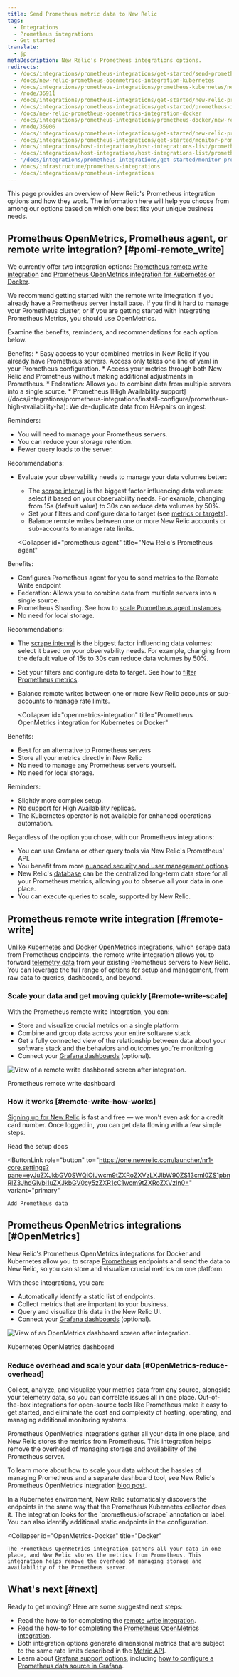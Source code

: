 ```yaml
---
title: Send Prometheus metric data to New Relic
tags:
  - Integrations
  - Prometheus integrations
  - Get started
translate:
  - jp
metaDescription: New Relic's Prometheus integrations options.
redirects:
  - /docs/integrations/prometheus-integrations/get-started/send-prometheus-metric-data-new-relic
  - /docs/new-relic-prometheus-openmetrics-integration-kubernetes
  - /docs/integrations/prometheus-integrations/prometheus-kubernetes/new-relic-prometheus-openmetrics-integration-kubernetes
  - /node/36911
  - /docs/integrations/prometheus-integrations/get-started/new-relic-prometheus-openmetrics-integration-kubernetes
  - /docs/integrations/prometheus-integrations/get-started/prometheus-integrations-how-choose
  - /docs/new-relic-prometheus-openmetrics-integration-docker
  - /docs/integrations/prometheus-integrations/prometheus-docker/new-relic-prometheus-openmetrics-integration-docker
  - /node/36906
  - /docs/integrations/prometheus-integrations/get-started/new-relic-prometheus-openmetrics-integration-docker
  - /docs/integrations/prometheus-integrations/get-started/monitor-prometheus-new-relic
  - /docs/integrations/host-integrations/host-integrations-list/prometheus-openmetrics-integration-docker
  - /docs/integrations/host-integrations/host-integrations-list/prometheus-openmetrics-integration-kubernetes
  - '/docs/integrations/prometheus-integrations/get-started/monitor-prometheus-new-relic,'
  - /docs/infrastructure/prometheus-integrations
  - /docs/integrations/prometheus-integrations
---
```




This page provides an overview of New Relic's Prometheus integration options and how they work. The information here will help you choose from among our options based on which one best fits your unique business needs.

## Prometheus OpenMetrics, Prometheus agent, or remote write integration? [#pomi-remote_write]

We currently offer two integration options: [Prometheus remote write integration](#remote-write) and [Prometheus OpenMetrics integration for Kubernetes or Docker](#OpenMetrics).

We recommend getting started with the remote write integration if you already have a Prometheus server install base. If you find it hard to manage your Prometheus cluster, or if you are getting started with integrating Prometheus Metrics, you should use OpenMetrics.

Examine the benefits, reminders, and recommendations for each option below.

<CollapserGroup>
  <Collapser
    id="remote-write-integration"
    title="Prometheus remote write integration"
  >
Benefits:
* Easy access to your combined metrics in New Relic if you already have Prometheus servers. Access only takes one line of yaml in your Prometheus configuration.
* Access your metrics through both New Relic and Prometheus without making additional adjustments in Prometheus.
* Federation: Allows you to combine data from multiple servers into a single source.
* Prometheus [High Availability support](/docs/integrations/prometheus-integrations/install-configure/prometheus-high-availability-ha): We de-duplicate data from HA-pairs on ingest.

Reminders:
* You will need to manage your Prometheus servers.
* You can reduce your storage retention.
* Fewer query loads to the server.

Recommendations:
* Evaluate your observability needs to manage your data volumes better:
    * The [scrape interval](https://prometheus.io/docs/prometheus/latest/configuration/configuration/#scrape_config) is the biggest factor influencing data volumes: select it based on your observability needs. For example, changing from 15s (default value) to 30s can reduce data volumes by 50%.
    * Set your filters and configure data to target (see [metrics or targets](https://prometheus.io/docs/prometheus/latest/configuration/configuration/#relabel_action)).
    * Balance remote writes between one or more New Relic accounts or sub-accounts to manage rate limits.
  </Collapser>

  <Collapser
    id="prometheus-agent"
    title="New Relic's Prometheus agent"
  >
Benefits:

* Configures Prometheus agent for you to send metrics to the Remote Write endpoint
* Federation: Allows you to combine data from multiple servers into a single source.
* Prometheus Sharding. See how to [scale Prometheus agent instances](/docs/infrastructure/prometheus-integrations/install-configure-prometheus-agent/scale-prometheus-instances).
* No need for local storage.

Recommendations:
* The [scrape interval](/docs/infrastructure/prometheus-integrations/install-configure-prometheus-agent/setup-prometheus-agent#target-scrape-interval#target_scrape_interval) is the biggest factor influencing data volumes: select it based on your observability needs. For example, changing from the default value of 15s to 30s can reduce data volumes by 50%.
* Set your filters and configure data to target. See how to [filter Prometheus metrics](/docs/infrastructure/prometheus-integrations/install-configure-prometheus-agent/filter-prometheus-metrics).
* Balance remote writes between one or more New Relic accounts or sub-accounts to manage rate limits.
  </Collapser>

  <Collapser
    id="openmetrics-integration"
    title="Prometheus OpenMetrics integration for Kubernetes or Docker"
  >
Benefits:

* Best for an alternative to Prometheus servers
* Store all your metrics directly in New Relic
* No need to manage any Prometheus servers yourself.
* No need for local storage.

Reminders:

* Slightly more complex setup.
* No support for High Availability replicas.
* The Kubernetes operator is not available for enhanced operations automation.
  </Collapser>
</CollapserGroup>

Regardless of the option you chose, with our Prometheus integrations:

* You can use Grafana or other query tools via New Relic's Prometheus' API.
* You benefit from more [nuanced security and user management options](/docs/new-relic-one/use-new-relic-one/get-started/introduction-new-relic-one).
* New Relic's [database](/docs/telemetry-data-platform/get-started/nrdb-horsepower-under-hood) can be the centralized long-term data store for all your Prometheus metrics, allowing you to observe all your data in one place.
* You can execute queries to scale, supported by New Relic.

## Prometheus remote write integration [#remote-write]

Unlike [Kubernetes](/docs/integrations/prometheus-integrations/get-started/new-relic-prometheus-openmetrics-integration-kubernetes) and [Docker](/docs/integrations/prometheus-integrations/get-started/new-relic-prometheus-openmetrics-integration-docker) OpenMetrics integrations, which scrape data from Prometheus endpoints, the remote write integration allows you to forward [telemetry data](/docs/telemetry-data-platform/get-started/capabilities/get-know-telemetry-data-platform) from your existing Prometheus servers to New Relic. You can leverage the full range of options for setup and management, from raw data to queries, dashboards, and beyond.

### Scale your data and get moving quickly [#remote-write-scale]

With the Prometheus remote write integration, you can:

* Store and visualize crucial metrics on a single platform
* Combine and group data across your entire software stack
* Get a fully connected view of the relationship between data about your software stack and the behaviors and outcomes you're monitoring
* Connect your [Grafana dashboards](/docs/integrations/grafana-integrations/get-started/grafana-support-prometheus-promql) (optional).

<img
  title="Prometheus Remote Write Monitoring dashboard"
  alt="View of a remote write dashboard screen after integration."
  src={infrastructurePrometheusRemoteWriteDashboard}
/>

<figcaption>
  Prometheus remote write dashboard
</figcaption>

### How it works [#remote-write-how-works]

[Signing up for New Relic](https://newrelic.com/signup) is fast and free — we won't even ask for a credit card number. Once logged in, you can get data flowing with a few simple steps.

<ButtonGroup>
  <ButtonLink
    role="button"
    to="/docs/integrations/prometheus-integrations/install-configure/set-your-prometheus-remote-write-integration"
    variant="link"
  >
    Read the setup docs
  </ButtonLink>

  <ButtonLink
    role="button"
    to="https://one.newrelic.com/launcher/nr1-core.settings?pane=eyJuZXJkbGV0SWQiOiJwcm9tZXRoZXVzLXJlbW90ZS13cml0ZS1pbnRlZ3JhdGlvbi1uZXJkbGV0cy5zZXR1cC1wcm9tZXRoZXVzIn0="
    variant="primary"
  >
    Add Prometheus data
  </ButtonLink>
</ButtonGroup>

## Prometheus OpenMetrics integrations [#OpenMetrics]

New Relic's Prometheus OpenMetrics integrations for Docker and Kubernetes allow you to scrape [Prometheus](https://prometheus.io/) endpoints and send the data to New Relic, so you can store and visualize crucial metrics on one platform.

With these integrations, you can:

* Automatically identify a static list of endpoints.
* Collect metrics that are important to your business.
* Query and visualize this data in the New Relic UI.
* Connect your [Grafana dashboards](/docs/integrations/grafana-integrations/get-started/grafana-support-prometheus-promql) (optional).

<img
  title="OpenMetrics data view"
  alt="View of an OpenMetrics dashboard screen after integration. "
  src={infrastructureOpenMetricsk8}
/>

<figcaption>
  Kubernetes OpenMetrics dashboard
</figcaption>

### Reduce overhead and scale your data [#OpenMetrics-reduce-overhead]

Collect, analyze, and visualize your metrics data from any source, alongside your telemetry data, so you can correlate issues all in one place. Out-of-the-box integrations for open-source tools like Prometheus make it easy to get started, and eliminate the cost and complexity of hosting, operating, and managing additional monitoring systems.

Prometheus OpenMetrics integrations gather all your data in one place, and New Relic stores the metrics from Prometheus. This integration helps remove the overhead of managing storage and availability of the Prometheus server.

To learn more about how to scale your data without the hassles of managing Prometheus and a separate dashboard tool, see New Relic's Prometheus OpenMetrics integration [blog post](https://blog.newrelic.com/product-news/how-to-monitor-prometheus-metrics/).

<CollapserGroup>
  <Collapser
    id="OpenMetrics-Kubernetes"
    title="Kubernetes"
  >
    In a Kubernetes environment, New Relic automatically discovers the endpoints in the same way that the Prometheus Kubernetes collector does it. The integration looks for the `prometheus.io/scrape` annotation or label. You can also identify additional static endpoints in the configuration.
  </Collapser>

  <Collapser
    id="OpenMetrics-Docker"
    title="Docker"
  >
    The Prometheus OpenMetrics integration gathers all your data in one place, and New Relic stores the metrics from Prometheus. This integration helps remove the overhead of managing storage and availability of the Prometheus server.
  </Collapser>
</CollapserGroup>

## What's next [#next]

Ready to get moving? Here are some suggested next steps:

* Read the how-to for completing the [remote write integration](/docs/integrations/prometheus-integrations/install-configure/set-your-prometheus-remote-write-integration).
* Read the how-to for completing the [Prometheus OpenMetrics integration](/docs/integrations/prometheus-integrations/install-configure-openmetrics/install-update-or-uninstall-your-prometheus-openmetrics-integration/).
* Both integration options generate dimensional metrics that are subject to the same rate limits described in the [Metric API](/docs/telemetry-data-platform/ingest-apis/introduction-metric-api/).
* Learn about [Grafana support options](/docs/integrations/grafana-integrations/get-started/grafana-support-prometheus-promql), including [how to configure a Prometheus data source in Grafana](/docs/more-integrations/grafana-integrations/set-configure/configure-new-relic-prometheus-data-source-grafana/).
